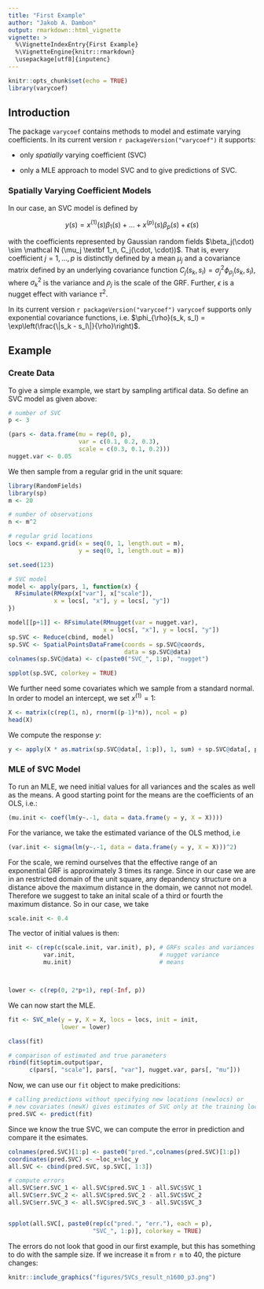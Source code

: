```yaml
---
title: "First Example"
author: "Jakob A. Dambon"
output: rmarkdown::html_vignette
vignette: >
  %\VignetteIndexEntry{First Example}
  %\VignetteEngine{knitr::rmarkdown}
  \usepackage[utf8]{inputenc}
---
```


```r
knitr::opts_chunk$set(echo = TRUE)
library(varycoef)
```

## Introduction

The package `varycoef` contains methods to model and estimate varying coefficients. In its current version `r packageVersion("varycoef")` it supports:

- only *spatially* varying coefficient (SVC)

- only a MLE approach to model SVC and to give predictions of SVC. 


### Spatially Varying Coefficient Models

In our case, an SVC model is defined by


$$y(s) = x^{(1)}(s)\beta_1(s) + ... + x^{(p)}(s)\beta_p(s) + \epsilon(s)$$

with the coefficients represented by Gaussian random fields $\beta_j(\cdot) \sim \mathcal N (\mu_j \textbf 1_n, C_j(\cdot, \cdot))$. That is, every coefficient $j = 1, ..., p$ is distinctly defined by a mean $\mu_j$ and a covariance matrix defined by an underlying covariance function $C_j(s_k, s_l) = \sigma_j^2 \phi_{\rho_j}(s_k, s_l)$, where $\sigma_k^2$ is the variance and $\rho_j$ is the scale of the GRF. Further, $\epsilon$ is a nugget effect with variance $\tau^2$. 


In its current version `r packageVersion("varycoef")` `varycoef` supports only exponential covariance functions, i.e. $\phi_{\rho}(s_k, s_l) = \exp\left(\frac{\|s_k - s_l\|}{\rho}\right)$.


## Example

### Create Data 

To give a simple example, we start by sampling artifical data. So define an SVC model as given above:


```r
# number of SVC
p <- 3

(pars <- data.frame(mu = rep(0, p), 
                    var = c(0.1, 0.2, 0.3), 
                    scale = c(0.3, 0.1, 0.2)))
nugget.var <- 0.05
```

We then sample from a regular grid in the unit square:

```r
library(RandomFields)
library(sp)
m <- 20

# number of observations
n <- m^2

# regular grid locations
locs <- expand.grid(x = seq(0, 1, length.out = m), 
                    y = seq(0, 1, length.out = m))

set.seed(123)

# SVC model
model <- apply(pars, 1, function(x) {
  RFsimulate(RMexp(x["var"], x["scale"]), 
             x = locs[, "x"], y = locs[, "y"])
})

model[[p+1]] <- RFsimulate(RMnugget(var = nugget.var), 
                           x = locs[, "x"], y = locs[, "y"])
sp.SVC <- Reduce(cbind, model)
sp.SVC <- SpatialPointsDataFrame(coords = sp.SVC@coords, 
                                 data = sp.SVC@data)
colnames(sp.SVC@data) <- c(paste0("SVC_", 1:p), "nugget")

spplot(sp.SVC, colorkey = TRUE)
```



We further need some covariates which we sample from a standard normal. In order to model an intercept, we set $x^{(1)} = 1$:

```r
X <- matrix(c(rep(1, n), rnorm((p-1)*n)), ncol = p)
head(X)
```

We compute the response $y$:

```r
y <- apply(X * as.matrix(sp.SVC@data[, 1:p]), 1, sum) + sp.SVC@data[, p+1]
```


### MLE of SVC Model

To run an MLE, we need initial values for all variances and the scales as well as the means. A good starting point for the means are the coefficients of an OLS, i.e.:

```r
(mu.init <- coef(lm(y~.-1, data = data.frame(y = y, X = X))))
```


For the variance, we take the estimated variance of the OLS method, i.e 

```r
(var.init <- sigma(lm(y~.-1, data = data.frame(y = y, X = X)))^2)
```

For the scale, we remind ourselves that the effective range of an exponential GRF is approximately 3 times its range. Since in our case we are in an restricted domain of the unit square, any depandency structure on a distance above the maximum distance in the domain, we cannot not model. Therefore we suggest to take an inital scale of a third or fourth the maximum distance. So in our case, we take


```r
scale.init <- 0.4
```


The vector of initial values is then:


```r
init <- c(rep(c(scale.init, var.init), p), # GRFs scales and variances
          var.init,                        # nugget variance
          mu.init)                         # means



lower <- c(rep(0, 2*p+1), rep(-Inf, p))
```





We can now start the MLE.


```r
fit <- SVC_mle(y = y, X = X, locs = locs, init = init, 
               lower = lower)

class(fit)

# comparison of estimated and true parameters
rbind(fit$optim.output$par, 
      c(pars[, "scale"], pars[, "var"], nugget.var, pars[, "mu"]))
```


Now, we can use our `fit` object to make predicitions:


```r
# calling predictions without specifying new locations (newlocs) or 
# new covariates (newX) gives estimates of SVC only at the training location.
pred.SVC <- predict(fit)
```


Since we know the true SVC, we can compute the error in prediction and compare it the esimates.

```r
colnames(pred.SVC)[1:p] <- paste0("pred.",colnames(pred.SVC)[1:p])
coordinates(pred.SVC) <- ~loc_x+loc_y
all.SVC <- cbind(pred.SVC, sp.SVC[, 1:3])

# compute errors
all.SVC$err.SVC_1 <- all.SVC$pred.SVC_1 - all.SVC$SVC_1
all.SVC$err.SVC_2 <- all.SVC$pred.SVC_2 - all.SVC$SVC_2
all.SVC$err.SVC_3 <- all.SVC$pred.SVC_3 - all.SVC$SVC_3


spplot(all.SVC[, paste0(rep(c("pred.", "err."), each = p), 
                        "SVC_", 1:p)], colorkey = TRUE)
```


The errors do not look that good in our first example, but this has something to do with the sample size. If we increase it `m` from `r m` to 40, the picture changes:


```r
knitr::include_graphics("figures/SVCs_result_n1600_p3.png")
```


